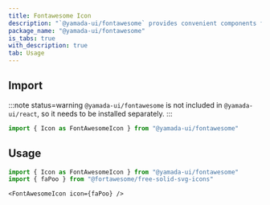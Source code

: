 ```yaml
---
title: Fontawesome Icon
description: "`@yamada-ui/fontawesome` provides convenient components for using [Font Awesome](https://fontawesome.com)."
package_name: "@yamada-ui/fontawesome"
is_tabs: true
with_description: true
tab: Usage
---
```


## Import

<PackageManagers packageNameOrCommand="@yamada-ui/fontawesome" />

:::note status=warning
`@yamada-ui/fontawesome` is not included in `@yamada-ui/react`, so it needs to be installed separately.
:::

```ts
import { Icon as FontAwesomeIcon } from "@yamada-ui/fontawesome"
```

## Usage

```ts
import { Icon as FontAwesomeIcon } from "@yamada-ui/fontawesome"
import { faPoo } from "@fortawesome/free-solid-svg-icons"
```

```tsx
<FontAwesomeIcon icon={faPoo} />
```
